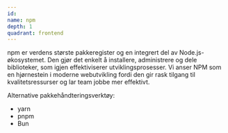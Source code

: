 ```yaml
---
id:
name: npm
depth: 1
quadrant: frontend
---
```


npm er verdens største pakkeregister og en integrert del av Node.js-økosystemet.
Den gjør det enkelt å installere, administrere og dele biblioteker, som igjen
effektiviserer utviklingsprosesser. Vi anser NPM som en hjørnestein i moderne
webutvikling fordi den gir rask tilgang til kvalitetsressurser og lar team
jobbe mer effektivt.

Alternative pakkehåndteringsverktøy:

- yarn
- pnpm
- Bun
